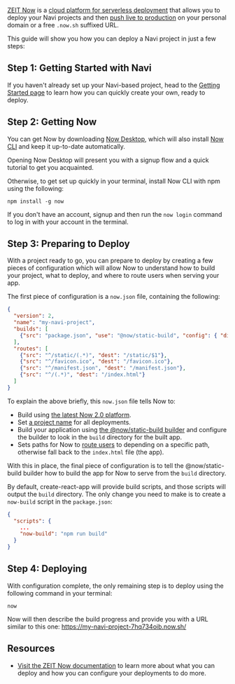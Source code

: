 
[ZEIT Now](https://zeit.co/now) is a [cloud platform for serverless deployment](https://zeit.co/docs/v2/getting-started/introduction-to-now/) that allows you to deploy your Navi projects and then [push live to production](https://zeit.co/docs/v2/domains-and-aliases/aliasing-a-deployment/) on your personal domain or a free `.now.sh` suffixed URL.

This guide will show you how you can deploy a Navi project in just a few steps:

## Step 1: Getting Started with Navi

If you haven't already set up your Navi-based project, head to the [Getting Started page](/) to learn how you can quickly create your own, ready to deploy.

## Step 2: Getting Now

You can get Now by downloading [Now Desktop](https://zeit.co/docs/v2/getting-started/installation/#now-desktop), which will also install [Now CLI](https://zeit.co/docs/v2/getting-started/installation/#now-cli) and keep it up-to-date automatically.

Opening Now Desktop will present you with a signup flow and a quick tutorial to get you acquainted.

Otherwise, to get set up quickly in your terminal, install Now CLI with npm using the following:

```shell
npm install -g now
```

If you don't have an account, signup and then run the `now login` command to log in with your account in the terminal.

## Step 3: Preparing to Deploy

With a project ready to go, you can prepare to deploy by creating a few pieces of configuration which will allow Now to understand how to build your project, what to deploy, and where to route users when serving your app.

The first piece of configuration is a `now.json` file, containing the following:

```json
{
  "version": 2,
  "name": "my-navi-project",
  "builds": [
    {"src": "package.json", "use": "@now/static-build", "config": { "distDir": "build" }}
  ],
  "routes": [
    {"src": "^/static/(.*)", "dest": "/static/$1"},
    {"src": "^/favicon.ico", "dest": "/favicon.ico"},
    {"src": "^/manifest.json", "dest": "/manifest.json"},
    {"src": "^/(.*)", "dest": "/index.html"}
  ]
}
```

To explain the above briefly, this `now.json` file tells Now to:
- Build using [the latest Now 2.0 platform](https://zeit.co/docs/v2/platform/overview/#versioning).
- Set [a project name](https://zeit.co/docs/v2/deployments/configuration/#name) for all deployments.
- Build your application using [the @now/static-build builder](https://zeit.co/docs/v2/deployments/official-builders/static-build-now-static-build/) and configure the builder to look in the `build` directory for the built app.
- Sets paths for Now to [route users](https://zeit.co/docs/v2/deployments/configuration/#routes) to depending on a specific path, otherwise fall back to the `index.html` file (the app).

With this in place, the final piece of configuration is to tell the @now/static-build builder how to build the app for Now to serve from the `build` directory.

By default, create-react-app will provide build scripts, and those scripts will output the `build` directory. The only change you need to make is to create a `now-build` script in the `package.json`:

```json
{
  "scripts": {
    ...
    "now-build": "npm run build"
  }
}
```

## Step 4: Deploying

With configuration complete, the only remaining step is to deploy using the following command in your terminal:

```shell
now
```

Now will then describe the build progress and provide you with a URL similar to this one: https://my-navi-project-7hq734oib.now.sh/

## Resources
- [Visit the ZEIT Now documentation](https://zeit.co/docs) to learn more about what you can deploy and how you can configure your deployments to do more.

